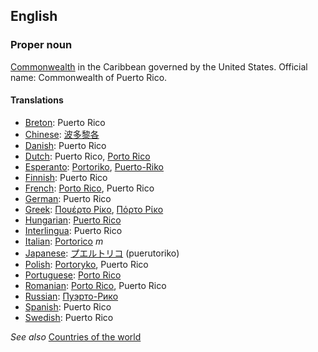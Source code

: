 ==English==

===Proper noun===

[[Commonwealth]] in the Caribbean governed by the United States. Official name: Commonwealth of Puerto Rico.

====Translations====

*[[Breton]]: Puerto Rico
*[[Chinese]]: [[波多黎各]]
*[[Danish]]: Puerto Rico
*[[Dutch]]: Puerto Rico, [[Porto Rico]]
*[[Esperanto]]: [[Portoriko]], [[Puerto-Riko]]
*[[Finnish]]: Puerto Rico
*[[French]]: [[Porto Rico]], Puerto Rico
*[[German]]: Puerto Rico
*[[Greek]]: [[Πουέρτο Ρίκο]], [[Πόρτο Ρίκο]]
*[[Hungarian]]: [[Puerto Rico]]
*[[Interlingua]]: Puerto Rico
*[[Italian]]: [[Portorico]] ''m''
*[[Japanese]]: [[プエルトリコ]] (puerutoriko)
*[[Polish]]: [[Portoryko]], Puerto Rico
*[[Portuguese]]: [[Porto Rico]]
*[[Romanian]]: [[Porto Rico]], Puerto Rico
*[[Russian]]: [[Пуэрто-Рико]]
*[[Spanish]]: Puerto Rico
*[[Swedish]]: Puerto Rico

''See also'' [[Countries of the world]]
